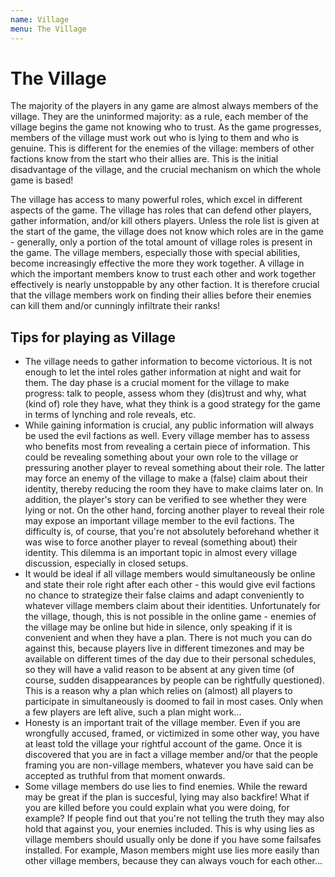 ```yaml
---
name: Village
menu: The Village
---
```


# The Village

The majority of the players in any game are almost always members of the
village. They are the uninformed majority: as a rule, each member of the
village begins the game not knowing who to trust. As the game
progresses, members of the village must work out who is lying to them
and who is genuine. This is different for the enemies of the village:
members of other factions know from the start who their allies are. This
is the initial disadvantage of the village, and the crucial mechanism on
which the whole game is based\!

The village has access to many powerful roles, which excel in different
aspects of the game. The village has roles that can defend other
players, gather information, and/or kill others players. Unless the role
list is given at the start of the game, the village does not know which
roles are in the game - generally, only a portion of the total amount of
village roles is present in the game. The village members, especially
those with special abilities, become increasingly effective the more
they work together. A village in which the important members know to
trust each other and work together effectively is nearly unstoppable by
any other faction. It is therefore crucial that the village members work
on finding their allies before their enemies can kill them and/or
cunningly infiltrate their ranks\!

## Tips for playing as Village

  - The village needs to gather information to become victorious. It is
    not enough to let the intel roles gather information at night and
    wait for them. The day phase is a crucial moment for the village to
    make progress: talk to people, assess whom they (dis)trust and why,
    what (kind of) role they have, what they think is a good strategy
    for the game in terms of lynching and role reveals, etc.
  - While gaining information is crucial, any public information will
    always be used the evil factions as well. Every village member has
    to assess who benefits most from revealing a certain piece of
    information. This could be revealing something about your own role
    to the village or pressuring another player to reveal something
    about their role. The latter may force an enemy of the village to
    make a (false) claim about their identity, thereby reducing the room
    they have to make claims later on. In addition, the player's story
    can be verified to see whether they were lying or not. On the other
    hand, forcing another player to reveal their role may expose an
    important village member to the evil factions. The difficulty is, of
    course, that you're not absolutely beforehand whether it was wise to
    force another player to reveal (something about) their identity.
    This dilemma is an important topic in almost every village
    discussion, especially in closed setups.
  - It would be ideal if all village members would simultaneously be
    online and state their role right after each other - this would give
    evil factions no chance to strategize their false claims and adapt
    conveniently to whatever village members claim about their
    identities. Unfortunately for the village, though, this is not
    possible in the online game - enemies of the village may be online
    but hide in silence, only speaking if it is convenient and when they
    have a plan. There is not much you can do against this, because
    players live in different timezones and may be available on
    different times of the day due to their personal schedules, so they
    will have a valid reason to be absent at any given time (of course,
    sudden disappearances by people can be rightfully questioned). This
    is a reason why a plan which relies on (almost) all players to
    participate in simultaneously is doomed to fail in most cases. Only
    when a few players are left alive, such a plan might work...
  - Honesty is an important trait of the village member. Even if you are
    wrongfully accused, framed, or victimized in some other way, you
    have at least told the village your rightful account of the game.
    Once it is discovered that you are in fact a village member and/or
    that the people framing you are non-village members, whatever you
    have said can be accepted as truthful from that moment onwards.
  - Some village members do use lies to find enemies. While the reward
    may be great if the plan is succesful, lying may also backfire\!
    What if you are killed before you could explain what you were doing,
    for example? If people find out that you're not telling the truth
    they may also hold that against you, your enemies included. This is
    why using lies as village members should usually only be done if you
    have some failsafes installed. For example, Mason members might use
    lies more easily than other village members, because they can always
    vouch for each other...
